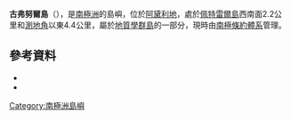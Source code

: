 {{coord|66|40|S|139|57|E|source:GNIS|display=title}}

'''古弗努爾島'''（{{lang-en|Gouverneur Island}}），是[[南極洲|南極洲]]的島嶼，位於[[阿黛利地|阿黛利地]]，處於[[佩特雷爾島_(南極洲)|佩特雷爾島]]西南面2.2公里和[[測地角|測地角]]以東4.4公里，屬於[[地質學群島|地質學群島]]的一部分，現時由[[南極條約體系|南極條約體系]]管理。

==參考資料==
*{{cite gnis | type = antarid | id = 5900| name = Gouverneur Island | accessdate = 2012-05-02}}
*{{usgs-gazetteer|id=5900}}

{{DEFAULTSORT:Gouverneur Island}}
[[Category:南極洲島嶼|Category:南極洲島嶼]]


{{AdélieLand-geo-stub}}